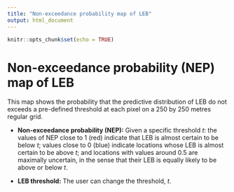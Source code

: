 ```yaml
---
title: "Non-exceedance probability map of LEB"
output: html_document
---
```


```r
knitr::opts_chunk$set(echo = TRUE)
```

# Non-exceedance probability (NEP) map of LEB

This map shows the probability that the predictive distribution of LEB do not exceeds a pre-defined threshold at each pixel on a  250 by 250 metres regular grid. 


* **Non-exceedance probability (NEP):**
Given a specific threshold $t$: the values of NEP close to 1 (red) indicate that LEB is almost certain to be below $t$; values close to 0 (blue) indicate locations whose LEB is almost certain to be above $t$; and locations with values around 0.5 are maximally uncertain, in the sense that their LEB is equally likely to be above or below $t$.

* **LEB threshold:**
The user can change the threshold, $t$. 